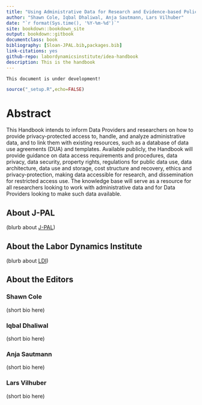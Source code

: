 ```yaml
---
title: "Using Administrative Data for Research and Evidence-based Policy - A Handbook"
author: "Shawn Cole, Iqbal Dhaliwal, Anja Sautmann, Lars Vilhuber"
date: "`r format(Sys.time(), '%Y-%m-%d')`"
site: bookdown::bookdown_site
output: bookdown::gitbook
documentclass: book
bibliography: [Sloan-JPAL.bib,packages.bib]
link-citations: yes
github-repo: labordynamicsinstitute/idea-handbook
description: This is the handbook
---
```


```block
This document is under development!
```

```r
source("_setup.R",echo=FALSE)
```

# Abstract {-}

This Handbook intends to inform Data Providers and researchers on how to provide privacy-protected access to, handle, and analyze administrative data, and to link them with existing resources, such as a database of data use agreements (DUA) and templates. Available publicly, the Handbook will provide guidance on data access requirements and procedures, data privacy, data security, property rights, regulations for public data use, data architecture, data use and storage, cost structure and recovery, ethics and privacy-protection, making data accessible for research, and dissemination for restricted access use.  The knowledge base will serve as a resource for all researchers looking to work with administrative data and for Data Providers looking to make such data available. 

## About J-PAL

(blurb about [J-PAL](https://www.povertyactionlab.org/))

## About the Labor Dynamics Institute

(blurb about [LDI](https://www.ilr.cornell.edu/ldi))

## About the Editors

### Shawn Cole

(short bio here)

### Iqbal Dhaliwal

(short bio here)

### Anja Sautmann

(short bio here)

### Lars Vilhuber

(short bio here)
